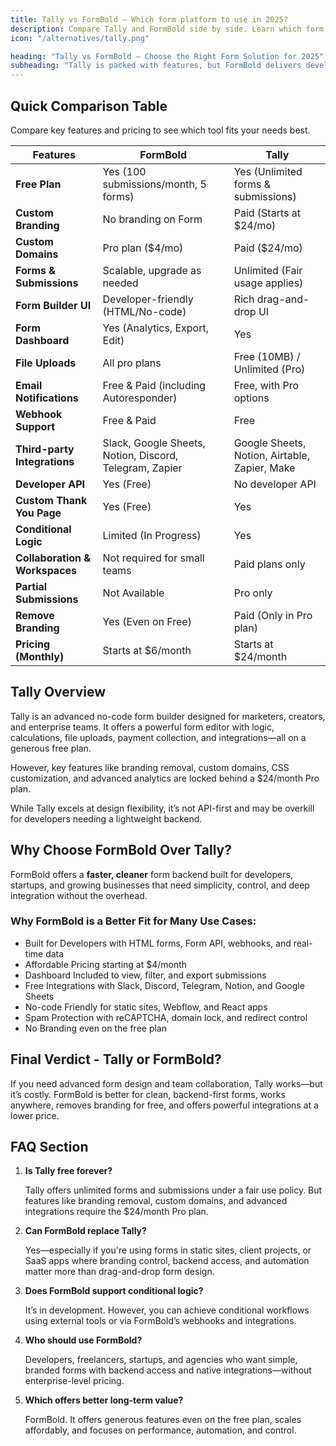 ```yaml
---
title: Tally vs FormBold – Which form platform to use in 2025?
description: Compare Tally and FormBold side by side. Learn which form backend offers better value, integrations, and developer tools for your site or app.
icon: "/alternatives/tally.png"

heading: "Tally vs FormBold – Choose the Right Form Solution for 2025"
subheading: "Tally is packed with features, but FormBold delivers developer-friendly functionality, API-first flexibility, and better pricing—especially for teams that want more control."
---
```


## Quick Comparison Table

Compare key features and pricing to see which tool fits your needs best.

<div class="max-w-full overflow-x-auto text-left">
  <table>
	<thead>
	  <tr>
		<th> Features </th>
		<th> FormBold </th>
		<th> Tally </th>
	  </tr>
	</thead>
	<tbody>
	<tr>
	  <td><strong>Free Plan</strong></td>
	  <td>Yes (100 submissions/month, 5 forms)</td>
	  <td>Yes (Unlimited forms & submissions)</td>
	</tr>
	<tr>
	  <td><strong>Custom Branding</strong></td>
	  <td>No branding on Form</td>
	  <td>Paid (Starts at $24/mo)</td>
	</tr>
	<tr>
	  <td><strong>Custom Domains</strong></td>
	  <td>Pro plan ($4/mo)</td>
	  <td>Paid ($24/mo)</td>
	</tr>
	<tr>
	  <td><strong>Forms & Submissions</strong></td>
	  <td>Scalable, upgrade as needed</td>
	  <td>Unlimited (Fair usage applies)</td>
	</tr>
	<tr>
	  <td><strong>Form Builder UI</strong></td>
	  <td>Developer-friendly (HTML/No-code)</td>
	  <td>Rich drag-and-drop UI</td>
	</tr>
	<tr>
	  <td><strong>Form Dashboard</strong></td>
	  <td>Yes (Analytics, Export, Edit)</td>
	  <td>Yes</td>
	</tr>
	<tr>
	  <td><strong>File Uploads</strong></td>
	  <td>All pro plans</td>
	  <td>Free (10MB) / Unlimited (Pro)</td>
	</tr>
	<tr>
	  <td><strong>Email Notifications</strong></td>
	  <td>Free & Paid (including Autoresponder)</td>
	  <td>Free, with Pro options</td>
	</tr>
	<tr>
	  <td><strong>Webhook Support</strong></td>
	  <td>Free & Paid</td>
	  <td>Free</td>
	</tr>
	<tr>
	  <td><strong>Third-party Integrations</strong></td>
	  <td>Slack, Google Sheets, Notion, Discord, Telegram, Zapier</td>
	  <td>Google Sheets, Notion, Airtable, Zapier, Make</td>
	</tr>
	<tr>
	  <td><strong>Developer API</strong></td>
	  <td>Yes (Free)</td>
	  <td>No developer API</td>
	</tr>
	<tr>
	  <td><strong>Custom Thank You Page</strong></td>
	  <td>Yes (Free)</td>
	  <td>Yes</td>
	</tr>
	<tr>
	  <td><strong>Conditional Logic</strong></td>
	  <td>Limited (In Progress)</td>
	  <td>Yes</td>
	</tr>
	<tr>
	  <td><strong>Collaboration & Workspaces</strong></td>
	  <td>Not required for small teams</td>
	  <td>Paid plans only</td>
	</tr>
	<tr>
	  <td><strong>Partial Submissions</strong></td>
	  <td>Not Available</td>
	  <td>Pro only</td>
	</tr>
	<tr>
	  <td><strong>Remove Branding</strong></td>
	  <td>Yes (Even on Free)</td>
	  <td>Paid (Only in Pro plan)</td>
	</tr>
	<tr>
	  <td><strong>Pricing (Monthly)</strong></td>
	  <td>Starts at $6/month</td>
	  <td>Starts at $24/month</td>
	</tr>
	</tbody>
  </table>
</div>

## Tally Overview
Tally is an advanced no-code form builder designed for marketers, creators, and enterprise teams. It offers a powerful form editor with logic, calculations, file uploads, payment collection, and integrations—all on a generous free plan.

However, key features like branding removal, custom domains, CSS customization, and advanced analytics are locked behind a $24/month Pro plan.

While Tally excels at design flexibility, it’s not API-first and may be overkill for developers needing a lightweight backend.

## Why Choose FormBold Over Tally?
FormBold offers a **faster, cleaner** form backend built for developers, startups, and growing businesses that need simplicity, control, and deep integration without the overhead.

### Why FormBold is a Better Fit for Many Use Cases:
- Built for Developers with HTML forms, Form API, webhooks, and real-time data
- Affordable Pricing starting at $4/month
- Dashboard Included to view, filter, and export submissions
- Free Integrations with Slack, Discord, Telegram, Notion, and Google Sheets
- No-code Friendly for static sites, Webflow, and React apps
- Spam Protection with reCAPTCHA, domain lock, and redirect control
- No Branding even on the free plan


## Final Verdict - Tally or FormBold?
If you need advanced form design and team collaboration, Tally works—but it’s costly. FormBold is better for clean, backend-first forms, works anywhere, removes branding for free, and offers powerful integrations at a lower price.

## FAQ Section

1. **Is Tally free forever?**

	Tally offers unlimited forms and submissions under a fair use policy. But features like branding removal, custom domains, and advanced integrations require the $24/month Pro plan.

2. **Can FormBold replace Tally?**

	Yes—especially if you're using forms in static sites, client projects, or SaaS apps where branding control, backend access, and automation matter more than drag-and-drop form design.

3. **Does FormBold support conditional logic?**

	It’s in development. However, you can achieve conditional workflows using external tools or via FormBold’s webhooks and integrations.

4. **Who should use FormBold?**

	Developers, freelancers, startups, and agencies who want simple, branded forms with backend access and native integrations—without enterprise-level pricing.

5. **Which offers better long-term value?**

	FormBold. It offers generous features even on the free plan, scales affordably, and focuses on performance, automation, and control.